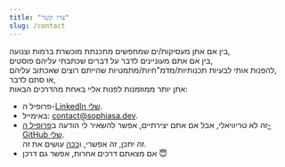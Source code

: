 ```yaml
---
title: "צרו קשר"
slug: /contact
---
```


בין אם אתן מעסיקות/ים שמחפשים מתכנתת מוכשרת ברמות וצנועה,  
בין אם אתם מעוניינים לדבר על דברים שכתבתי עליהם פוסטים,  
להפנות אותי לבעיות תכנותיות/מדמ"חיות/מתמטיות שהייתם רוצים שאכתוב עליהם,  
או סתם לדבר,  
אתן יותר ממוזמנות לפנות אליי באחת מהדרכים הבאות:

- פרופיל ה-[LinkedIn שלי](https://www.linkedin.com/in/sophia-saiada/).
- באימייל: [contact@sophiasa.dev](mailto:contact@sophiasa.dev).
- זה לא טריוויאלי, אבל אם אתם יצירתיים, אפשר להשאיר לי הודעה ב[פרופיל ה-GitHub שלי](https://github.com/SophiaSaiada/).  
  זה יתכן, זה אפשרי, ו[ככה](https://stackoverflow.com/a/12687679/5112287) עושים את זה.
- אם מצאתם דרכים אחרות, אפשר גם דרכן 😇
